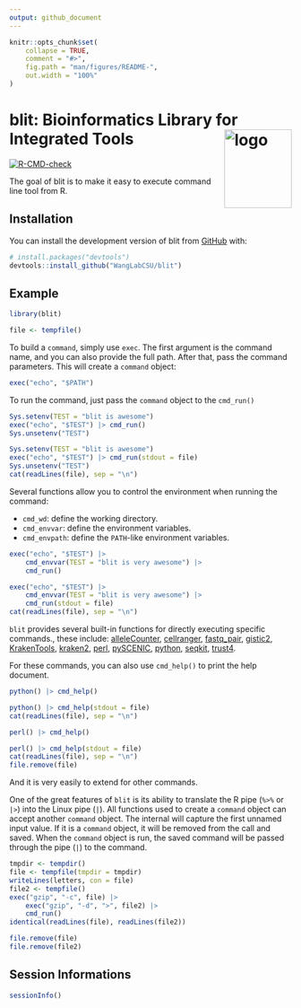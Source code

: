 ```yaml
---
output: github_document
---
```


<!-- README.md is generated from README.Rmd. Please edit that file -->

```r
knitr::opts_chunk$set(
    collapse = TRUE,
    comment = "#>",
    fig.path = "man/figures/README-",
    out.width = "100%"
)
```

# blit: Bioinformatics Library for Integrated Tools <img src="man/figures/logo.png" alt="logo" align="right" height="140" width="120"/>

<!-- badges: start -->
[![R-CMD-check](https://github.com/WangLabCSU/blit/actions/workflows/R-CMD-check.yaml/badge.svg)](https://github.com/WangLabCSU/blit/actions/workflows/R-CMD-check.yaml)
<!-- badges: end -->

The goal of blit is to make it easy to execute command line tool from R.

## Installation

You can install the development version of blit from [GitHub](https://github.com/) with:

``` r
# install.packages("devtools")
devtools::install_github("WangLabCSU/blit")
```

## Example
```r
library(blit)
```

```r
file <- tempfile()
```

To build a `command`, simply use `exec`. The first argument is the command name,
and you can also provide the full path. After that, pass the command parameters.
This will create a `command` object:
```r
exec("echo", "$PATH")
```

To run the command, just pass the `command` object to the `cmd_run()`
```r
Sys.setenv(TEST = "blit is awesome")
exec("echo", "$TEST") |> cmd_run()
Sys.unsetenv("TEST")
```

```r
Sys.setenv(TEST = "blit is awesome")
exec("echo", "$TEST") |> cmd_run(stdout = file)
Sys.unsetenv("TEST")
cat(readLines(file), sep = "\n")
```

Several functions allow you to control the environment when running the command:

  - `cmd_wd`: define the working directory.
  - `cmd_envvar`: define the environment variables.
  - `cmd_envpath`: define the `PATH`-like environment variables.

```r
exec("echo", "$TEST") |>
    cmd_envvar(TEST = "blit is very awesome") |>
    cmd_run()
```

```r
exec("echo", "$TEST") |>
    cmd_envvar(TEST = "blit is very awesome") |>
    cmd_run(stdout = file)
cat(readLines(file), sep = "\n")
```

`blit` provides several built-in functions for directly executing specific
commands., these include:
[alleleCounter](https://github.com/cancerit/alleleCount),
[cellranger](https://www.10xgenomics.com/cn/support/software/cell-ranger/latest),
[fastq_pair](https://github.com/linsalrob/fastq-pair),
[gistic2](https://broadinstitute.github.io/gistic2/),
[KrakenTools](https://github.com/jenniferlu717/KrakenTools),
[kraken2](https://github.com/DerrickWood/kraken2/wiki/Manual),
[perl](https://www.perl.org/), [pySCENIC](https://github.com/aertslab/pySCENIC),
[python](https://www.python.org/), [seqkit](https://bioinf.shenwei.me/seqkit/),
[trust4](https://github.com/liulab-dfci/TRUST4).

For these commands, you can also use `cmd_help()` to print the help document.
```r
python() |> cmd_help()
```

```r
python() |> cmd_help(stdout = file)
cat(readLines(file), sep = "\n")
```

```r
perl() |> cmd_help()
```

```r
perl() |> cmd_help(stdout = file)
cat(readLines(file), sep = "\n")
file.remove(file)
```

And it is very easily to extend for other commands.

One of the great features of `blit` is its ability to translate the R pipe
(`%>%` or `|>`) into the Linux pipe (`|`). All functions used to create a
`command` object can accept another `command` object. The internal will capture
the first unnamed input value. If it is a `command` object, it will be removed
from the call and saved. When the `command` object is run, the saved command
will be passed through the pipe (`|`) to the command.

```r
tmpdir <- tempdir()
file <- tempfile(tmpdir = tmpdir)
writeLines(letters, con = file)
file2 <- tempfile()
exec("gzip", "-c", file) |>
    exec("gzip", "-d", ">", file2) |>
    cmd_run()
identical(readLines(file), readLines(file2))
```

```r
file.remove(file)
file.remove(file2)
```

## Session Informations
```r
sessionInfo()
```
